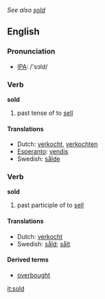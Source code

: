 ''See also [[şold]]''
==English==
===Pronunciation===
*[[w:IPA|IPA]]: /'sɔld/

===Verb===
'''sold'''
# past tense of to [[sell]]

====Translations====
*Dutch: [[verkocht]], [[verkochten]]
*[[Esperanto]]: [[vendis]]
*Swedish: [[sålde]]

===Verb===
'''sold'''
# past participle of to [[sell]]

====Translations====
*Dutch: [[verkocht]]
*Swedish: [[såld]]; [[sålt]]

====Derived terms====
* [[overbought]]

[[it:sold]]